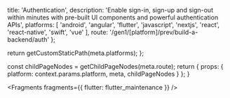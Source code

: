 
  title: 'Authentication',
  description: 'Enable sign-in, sign-up and sign-out within minutes with pre-built UI components and powerful authentication APIs',
  platforms: [
    'android',
    'angular',
    'flutter',
    'javascript',
    'nextjs',
    'react',
    'react-native',
    'swift',
    'vue'
  ],
  route: '/gen1/[platform]/prev/build-a-backend/auth'
};

  return getCustomStaticPath(meta.platforms);
};

  const childPageNodes = getChildPageNodes(meta.route);
  return {
    props: {
      platform: context.params.platform,
      meta,
      childPageNodes
    }
  };
}


<Fragments fragments={{ flutter: flutter_maintenance }} />

<Overview childPageNodes={props.childPageNodes} />
